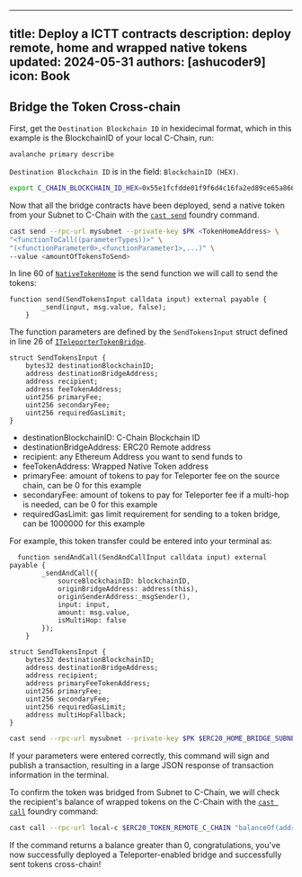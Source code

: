 
---
title: Deploy a ICTT contracts
description: deploy remote, home and wrapped native tokens
updated: 2024-05-31
authors: [ashucoder9]
icon: Book
---


## Bridge the Token Cross-chain

First, get the `Destination Blockchain ID` in hexidecimal format, which in this example is the BlockchainID of your local C-Chain, run:

```zsh
avalanche primary describe
```

`Destination Blockchain ID` is in the field: `BlockchainID (HEX)`.

```bash
export C_CHAIN_BLOCKCHAIN_ID_HEX=0x55e1fcfdde01f9f6d4c16fa2ed89ce65a8669120a86f321eef121891cab61241
```

Now that all the bridge contracts have been deployed, send a native token from your Subnet to C-Chain with the [`cast send`](https://book.getfoundry.sh/reference/cast/cast-send) foundry command.

```zsh
cast send --rpc-url mysubnet --private-key $PK <TokenHomeAddress> \
"<functionToCall((parameterTypes))>" \
"(<functionParameter0>,<functionParameter1>,...)" \
--value <amountOfTokensToSend>
```

In line 60 of [`NativeTokenHome`](./NativeTokenHome.sol) is the send function we will call to send the tokens:

```solidity
function send(SendTokensInput calldata input) external payable {
        _send(input, msg.value, false);
    }
```

The function parameters are defined by the `SendTokensInput` struct defined in line 26 of [`ITeleporterTokenBridge`](./interfaces/ITeleporterTokenBridge.sol).

```sol
struct SendTokensInput {
    bytes32 destinationBlockchainID;
    address destinationBridgeAddress;
    address recipient;
    address feeTokenAddress;
    uint256 primaryFee;
    uint256 secondaryFee;
    uint256 requiredGasLimit;
}
```

- destinationBlockchainID: C-Chain Blockchain ID
- destinationBridgeAddress: ERC20 Remote address
- recipient: any Ethereum Address you want to send funds to
- feeTokenAddress: Wrapped Native Token address
- primaryFee: amount of tokens to pay for Teleporter fee on the source chain, can be 0 for this example
- secondaryFee: amount of tokens to pay for Teleporter fee if a multi-hop is needed, can be 0 for this example
- requiredGasLimit: gas limit requirement for sending to a token bridge, can be 1000000 for this example

For example, this token transfer could be entered into your terminal as:

```solidity
  function sendAndCall(SendAndCallInput calldata input) external payable {
        _sendAndCall({
            sourceBlockchainID: blockchainID,
            originBridgeAddress: address(this),
            originSenderAddress:_msgSender(),
            input: input,
            amount: msg.value,
            isMultiHop: false
        });
    }

struct SendTokensInput {
    bytes32 destinationBlockchainID;
    address destinationBridgeAddress;
    address recipient;
    address primaryFeeTokenAddress;
    uint256 primaryFee;
    uint256 secondaryFee;
    uint256 requiredGasLimit;
    address multiHopFallback;
}
```

```bash
cast send --rpc-url mysubnet --private-key $PK $ERC20_HOME_BRIDGE_SUBNET "send((bytes32, address, address, address, uint256, uint256, uint256, address))" "(${C_CHAIN_BLOCKCHAIN_ID_HEX}, ${ERC20_TOKEN_REMOTE_C_CHAIN}, ${FUNDED_ADDRESS}, 0x0000000000000000000000000000000000000000, 0, 0, 250000, 0x0000000000000000000000000000000000000000)"  --value 1
```

If your parameters were entered correctly, this command will sign and publish a transaction, resulting in a large JSON response of transaction information in the terminal.

To confirm the token was bridged from Subnet to C-Chain, we will check the recipient's balance of wrapped tokens on the C-Chain with the [`cast call`](https://book.getfoundry.sh/reference/cast/cast-call?highlight=cast%20call#cast-call) foundry command:

```zsh
cast call --rpc-url local-c $ERC20_TOKEN_REMOTE_C_CHAIN "balanceOf(address)(uint)" $FUNDED_ADDRESS
```

If the command returns a balance greater than 0, congratulations, you've now successfully deployed a Teleporter-enabled bridge and successfully sent tokens cross-chain!